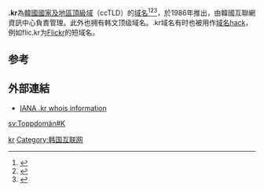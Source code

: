 {{noteTA|G1=IT|1=zh-cn:国家和地区顶级域; zh-hk:國家及地區頂級域; zh-tw:國碼頂級網域名稱;|2=zh-cn:顶级域; zh-hk:頂級域; zh-tw:頂級網域;}}
{{Infobox Top level domain
|name=.kr
|background=#CCF
|image=
|introduced=1986年
|type=[[国家及地区顶级域|国家及地区顶级域]]
|status=活跃
|registry=韩国互联网信息中心（韓國互聯網振興院）
|sponsor=韓國互聯網振興院
|intendeduse={{KOR}}的相关内容
|actualuse=在韩国广泛使用
|document=[http://domain.nida.or.kr/jsp/english/domain/policy.jsp 政策]
|disputepolicy=
|website=[https://krnic.or.kr/ krnic.or.kr]
|idn = 是
}}
'''.kr'''為[[大韓民國|韓國]][[國家及地區頂級域|國家及地區頂級域]]（ccTLD）的[[域名|域名]]<ref>{{Cite book|title=常用电脑词语速查手册|last=何弘主编|first=|publisher=西安：西安出版社|year=2000|isbn=7-80594-644-2|location=|pages=201-202}}</ref><ref>{{Cite book|title=英德汉广播电视技术词典|last=（德）赫伯特·蒂尔曼（Herbert Tillmann）编；梁瑛等译|first=|publisher=北京：中国广播电视出版社|year=2002|isbn=7-5043-3793-5|location=|pages=440-442}}</ref><ref>{{Cite book|title=大学计算机基础|last=刘丕娥主编|first=|publisher=哈尔滨：哈尔滨工业大学出版社|year=2010|isbn=978-7-5603-3056-3|location=|pages=342-345}}</ref>，於1986年推出，由韓國互聯網資訊中心負責管理。此外也拥有韩文顶级域名'''{{lang|ko|.한국}}'''。.kr域名有时也被用作[[域名hack|域名hack]]，例如flic.kr为[[Flickr|Flickr]]的短域名。

== 参考 ==
{{reflist}}

== 外部連結 ==
* [http://www.iana.org/root-whois/kr.htm IANA .kr whois information]{{Wayback|url=http://www.iana.org/root-whois/kr.htm |date=20080808135555 }}

{{CcTLD}}

{{网络小作品}}
{{South Korea-stub}}

[[Category:國家及地區頂級域|kr]]
[[Category:韩国互联网|Category:韩国互联网]]

[[sv:Toppdomän#K|sv:Toppdomän#K]]